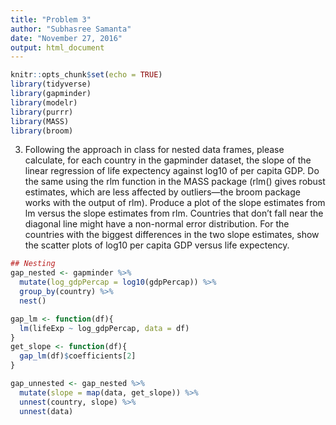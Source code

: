 ```yaml
---
title: "Problem 3"
author: "Subhasree Samanta"
date: "November 27, 2016"
output: html_document
---
```


```r
knitr::opts_chunk$set(echo = TRUE)
library(tidyverse)
library(gapminder)
library(modelr)
library(purrr)
library(MASS)
library(broom)
```

3. Following the approach in class for nested data frames, please calculate, for each country in the gapminder dataset, the slope of the linear regression of life expectency against log10 of per capita GDP. Do the same using the rlm function in the MASS package (rlm() gives robust estimates, which are less affected by outliers---the broom package works with the output of rlm). Produce a plot of the slope estimates from lm versus the slope estimates from rlm. Countries that don't fall near the diagonal line might have a non-normal error distribution. For the countries with the biggest differences in the two slope estimates, show the scatter plots of log10 per capita GDP versus life expectency.

```r

## Nesting
gap_nested <- gapminder %>%
  mutate(log_gdpPercap = log10(gdpPercap)) %>%
  group_by(country) %>%
  nest()

gap_lm <- function(df){
  lm(lifeExp ~ log_gdpPercap, data = df)
}
get_slope <- function(df){
  gap_lm(df)$coefficients[2]
}

gap_unnested <- gap_nested %>%
  mutate(slope = map(data, get_slope)) %>%
  unnest(country, slope) %>%
  unnest(data)



```
